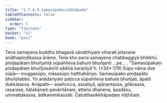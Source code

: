 ```yaml
---
title: "1.7.4.4 Samasūpakasikkhāpada"
tableOfContents: false
sidebar:
  order: 5
type: "tipitaka"
basket: "vi"
book: "paci"
---
```



<DynamicBreadcrumb />

<Division number="609" book="paci">

<Paragraph number="1850" book="paci">
Tena samayena buddho bhagavā sāvatthiyaṃ viharati jetavane anāthapiṇḍikassa ārāme. Tena kho pana samayena chabbaggiyā bhikkhū piṇḍapātaṃ bhuñjantā sūpaññeva bahuṃ bhuñjanti …pe… .
</Paragraph>

<Paragraph number="1851" book="paci">
<Emphasis>“Samasūpakaṃ piṇḍapātaṃ bhuñjissāmīti sikkhā karaṇīyā”</Emphasis>ti. (*34*:<Emphasis>179</Emphasis>)
</Paragraph>

<Paragraph number="1852" book="paci">
<Emphasis>Sūpo</Emphasis> nāma dve sūpā— muggasūpo, māsasūpo hatthahāriyo. Samasūpako piṇḍapāto bhuñjitabbo. Yo anādariyaṃ paṭicca sūpaññeva bahuṃ bhuñjati, āpatti dukkaṭassa.
</Paragraph>

<Paragraph number="1853" book="paci">
Anāpatti— asañcicca, assatiyā, ajānantassa, gilānassa, rasarase, ñātakānaṃ pavāritānaṃ, attano dhanena, āpadāsu, ummattakassa, ādikammikassāti.

</Paragraph>
</Division>

<Paragraph number="1854" type="center" book="paci">
Catutthasikkhāpadaṃ niṭṭhitaṃ.
</Paragraph>